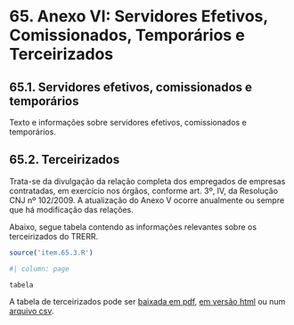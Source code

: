
# 65. Anexo VI: Servidores Efetivos, Comissionados, Temporários e Terceirizados

## 65.1. Servidores efetivos, comissionados e temporários

Texto e informações sobre servidores efetivos, comissionados e temporários.

## 65.2. Terceirizados

Trata-se da divulgação da relação completa dos empregados de empresas contratadas, em exercício nos órgãos, conforme art. 3º, IV, da Resolução CNJ nº 102/2009.
A atualização do Anexo V ocorre anualmente ou sempre que há modificação das relações.

Abaixo, segue tabela contendo as informações relevantes sobre os terceirizados do TRERR.


```r

source('item.65.3.R')

```


```r
#| column: page

tabela

```



A tabela de terceirizados pode ser [baixada em pdf](item.65.3.terceirizados.pdf), [em versão html](item.65.3.terceirizados.html) ou num [arquivo csv](item.65.3.terceirizados.csv).

